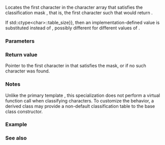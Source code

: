 {{cpp/locale/ctype_char/title|scan_is}}
{{cpp/locale/ctype/navbar}}
{{dcl begin}}
{{dcl header|locale}}
{{dcl|num=1|1=
const char* scan_is( mask m, const char* beg, const char* end ) const;
}}
{{dcl end}}

Locates the first character in the character array {{range|beg|end}} that satisfies the classification mask {{c|m}}, that is, the first character {{tt|c}} such that {{c|table()[(unsigned char) c] &amp; m}} would return {{c|true}}.

If {{c|(unsigned char)c &gt;{{=}} std::ctype&lt;char&gt;::table_size}}, then an implementation-defined value is substituted instead of {{c|table()[(unsigned char)c]}}, possibly different for different values of {{c|c}}.

===Parameters===
{{par begin}}
{{par|m|mask to search for}}
{{par|beg|pointer to the first character in an array of characters to search}}
{{par|end|one past the end pointer for the array of characters to search}}
{{par end}}

===Return value===
Pointer to the first character in {{range|beg|end}} that satisfies the mask, or {{c|end}} if no such character was found.

===Notes===
Unlike the primary template {{c|std::ctype}}, this specialization does not perform a virtual function call when classifying characters. To customize the behavior, a derived class may provide a non-default classification table to the base class constructor.

===Example===
{{example
|code=
#include &lt;iostream&gt;
#include &lt;iterator&gt;
#include &lt;locale&gt;

int main()
{
    std::locale loc("");
    auto&amp; f = std::use_facet&lt;std::ctype&lt;char&gt;&gt;(loc);

    // skip until the first letter
    char s1[] = "      \t\t\n  Test";
    const char* p1 = f.scan_is(std::ctype_base::alpha, std::begin(s1), std::end(s1));
    std::cout &lt;&lt; '\'' &lt;&lt; p1 &lt;&lt; "'\n";

    // skip until the first letter
    char s2[] = "123456789abcd";
    const char* p2 = f.scan_is(std::ctype_base::alpha, std::begin(s2), std::end(s2));
    std::cout &lt;&lt; '\'' &lt;&lt; p2 &lt;&lt; "'\n";
}
|output=
'Test'
'abcd'
}}

===See also===
{{dsc begin}}
{{dsc inc|cpp/locale/ctype/dsc do_scan_is}}
{{dsc inc|cpp/locale/ctype_char/dsc scan_not}}
{{dsc end}}

{{langlinks|ja|zh}}